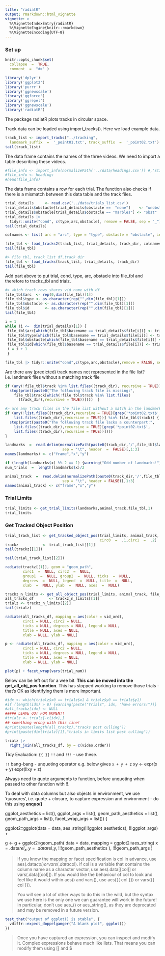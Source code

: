 ```yaml
---
title: "radiatR"
output: rmarkdown::html_vignette
vignette: >
  %\VignetteIndexEntry{radiatR}
  %\VignetteEngine{knitr::rmarkdown}
  %\VignetteEncoding{UTF-8}
---
```


### Set up

```r
knitr::opts_chunk$set(
  collapse  =  TRUE,
  comment  =  "#>" )
```

```r
library('dplyr')
library('ggplot2')
library('purrr')
library('ggnewscale')
library('ggforce')
library('ggrepel')
library('ggnewscale')
library('radiatR')
```

The package radiatR plots tracks in circular space.

Track data can be loaded using import_tracks(). Here we load example data.

```r
track_list <- import_tracks("../tracking",
  landmark_suffix  =  '_point01.txt', track_suffix  =  '_point02.txt')
tail(track_list)
```

The data frame contains the names of the three videos. We need to import a table describing these videos.

```r
#file_info <- import_info(normalizePath('../data/headings.csv')) #,'stimulus','degrees'
#file_info <- headings
#head(file_info)
```

The data frame contains a row for each trial. The function also checks if there is a mismatch between this data table and the track files.

```r
trial_details     <- read.csv('../data/trials_list.csv')
trial_details$obstacle[trial_details$obstacle ==  "none"]    <- "unobst"
trial_details$obstacle[trial_details$obstacle == "marbles"] <- "obst"
trial_details |> 
  tidyr::unite("cond", c(type,arc,obstacle), remove = FALSE, sep = "_") -> trial_details
tail(trial_details)
```

```r
colnames <- list( arc = "arc", type = "type", obstacle = "obstacle", id = "id" )

file_tbl <- load_tracks2(track_list, trial_details, track_dir, colnames  )
tail(file_tbl)
```


```r
#> file_tbl, track_list_df,track_dir
file_tbl <- load_tracks(track_list, trial_details, track_dir)
tail(file_tbl)
```

Add part above to put trial, cond, type, arc, obstacle into file_tbl and therefore to trackz_tbl and trialz.

```r
#> which track rows shares vid name with df
file_tbl$arc  <- rep(0,dim(file_tbl)[1])
file_tbl$type <- as.character(rep("",dim(file_tbl)[1]))
file_tbl$obstacle <- as.character(rep("",dim(file_tbl)[1]))
file_tbl$id       <- as.character(rep("",dim(file_tbl)[1]))
tail(file_tbl)
```

```r
i = 1
while (i <=  dim(trial_details)[1]) {
 file_tbl$arc[which(file_tbl$basename == trial_details$file[i])] <- trial_details$arc[i]
 file_tbl$type[which(file_tbl$basename == trial_details$file[i])] <- trial_details$type[i]
 file_tbl$obstacle[which(file_tbl$basename == trial_details$file[i])] <- trial_details$obstacle[i]
 file_tbl$id[which(file_tbl$basename == trial_details$file[i])] <- trial_details$id[i]
 i = i + 1      
 }

file_tbl |> tidyr::unite("cond",c(type,arc,obstacle),remove = FALSE, sep = "_")
```

Are there any (predicted) track names not represented in the file list? i.e. landmark files without a matching track file

```r
if (any(!file_tbl$track %in% list.files((track_dir), recursive = TRUE))) {
  stop(print(paste0("The following track file is missing:",
    file_tbl$track[which(!file_tbl$track %in% list.files(
      (track_dir),recursive = TRUE))])))  }
```


```r
#> are any track files in the file list without a match in the landmark files?
if (any(!list.files((track_dir),recursive = TRUE)[grep('*point02.txt$',
    list.files((track_dir),recursive = TRUE))] %in% file_tbl$track)) {
  stop(print(paste0("The following track file lacks a counterpart:",
    list.files((track_dir),recursive = TRUE)[grep('*point02.txt$',
    list.files((track_dir),recursive = TRUE))])))  
}
```


```r
landmarks  =  read.delim(normalizePath(paste0(track_dir,'/',file_tbl$landmark[1])),
                          sep = "\t", header  =  FALSE)[,1:3]
names(landmarks) <- c("frame","x","y")

if (length(landmarks$x) %% 2 == 1) {warning("Odd number of landmarks!") }
num_trials  =  length(landmarks$x)/2 
```


```r
animal_track  =  read.delim(normalizePath(paste0(track_dir,'/',file_tbl$track[1])),
                          sep = "\t", header = FALSE)[,1:3]
names(animal_track) <- c("frame","x","y")
```

### Trial Limits

```r
trial_limits <- get_trial_limits(landmarks,animal_track,file_tbl,1)
trial_limits
```

### Get Tracked Object Position

```r
trial_track_list <- get_tracked_object_pos(trial_limits, animal_track,
                                           circ0  =  .1,circ1  =  .2)
trackz           <- trial_track_list[[1]]
tail(trackz[[1]])
```

```r
tail(trial_track_list[[2]])
```


```r
radiate(trackz[[1]], geom = "geom_path", 
        circ1  =  NULL, circ2  =  NULL, 
        group1  =  NULL, group2  =  NULL, ticks  =  NULL,
        degrees  =  NULL, legend  =  NULL, title  =  NULL, 
        xlab  =  NULL, ylab  =  NULL, axes  =  NULL)
```

```r
trackz_n_limits <- get_all_object_pos(trial_limits, animal_track, file_tbl, track_dir)
all_tracks_df       <- trackz_n_limits[[1]]
trialz <- trackz_n_limits[[2]]
tail(trialz)  
```                            




```r
radiate(all_tracks_df, mapping = aes(color = vid_ord),
        circ1 = NULL, circ2 = NULL, 
        ticks = NULL, degrees = NULL, legend = NULL,
        title = NULL, axes = NULL,
        xlab = NULL, ylab = NULL)
```



```r
p <- radiate(all_tracks_df, mapping = aes(color = vid_ord),
        circ1 = NULL, circ2 = NULL, 
        ticks = NULL, degrees = NULL, legend = NULL,
        title = NULL, axes = NULL,
        xlab = NULL, ylab = NULL)
```



```r
plot(p) + facet_wrap(vars(trial_num))
```


Below can be left out for a wee bit. **This can be moved into the get_all_obj_pos function**. 
This has stopped working to remove those trials - that's OK as identifying them is more important.

```r
#idx <- which(trialz$x0 == trialz$x1 & trialz$y0 == trialz$y1)
#if (length(idx) > 0) {warning(paste("Trials", idx, "have errors!"))}
#all_trackz[idx] <- NULL
##### LEAVE OUT FOR MOMENT!
#trialz <- trialz[-c(idx),]
## something wrong with this line!
#print(paste(length(all_trackz),"tracks post culling"))
#print(paste(dim(trialz)[1],"trials in limits list post culling"))
```


```r
trialz |>
  right_join(all_tracks_df, by = c(video,order))
```

Tidy Evaluation: `{{ }}` `!!` and `!!!` - use these.

`!!` bang-bang - unquoting operator
e.g. below gives `x + y + z`
xy <- expr(x + y)
expr(!!xy + z)

Always need to quote arguments to function, before unquoting when passed to other function with !!. 

To deal with data columns but also objects in environment, we use 'quosures', i.e. quote + closure, to capture expression and environment - do this using **enquo()**


 ggplot_aesthetics = list(),
    ggplot_args = list(), geom_path_aesthetics = list(),
    geom_path_args = list(), facet_wrap_args = list()) {


  ggplot2::ggplot(data = data, aes_string(!!!ggplot_aesthetics), !!!ggplot_args) +

g <- g +
  ggplot2::geom_path(
    data = data,
    mapping = ggplot2::aes_string(
      x       = .data$rel_x,
      y       = .data$rel_y,
      !!!geom_path_aesthetics
    ),
    !!!geom_path_args
  )
    
> If you know the mapping or facet specification is col in advance, use aes(.data$col) or vars(.data$col).
> If col is a variable that contains the column name as a character vector, use aes(.data[[col]] or vars(.data[[col]]).
> If you would like the behaviour of col to look and feel like it would within aes() and vars(), use aes({{ col }}) or vars({{ col }}).
>
> You will see a lot of other ways to do this in the wild, but the syntax we use here is the only one we can guarantee will work in the future! In particular, don’t use aes_() or aes_string(), as they are deprecated and may be removed in a future version. 


```r
test_that("output of ggplot() is stable", {
  vdiffr::expect_doppelganger("A blank plot", ggplot())
})
```

> Once you have captured an expression, you can inspect and modify it. Complex expressions behave much like lists. That means you can modify them using [[ and $
